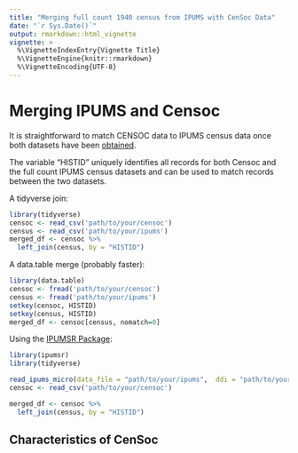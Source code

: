 ```yaml
---
title: "Merging full count 1940 census from IPUMS with CenSoc Data"
date: "`r Sys.Date()`"
output: rmarkdown::html_vignette
vignette: >
  %\VignetteIndexEntry{Vignette Title}
  %\VignetteEngine{knitr::rmarkdown}
  %\VignetteEncoding{UTF-8}
---
```


# Merging IPUMS and Censoc

It is straightforward to match CENSOC data to IPUMS census data once both datasets have been [obtained](https://censoc.demog.berkeley.edu/articles/ipums_document.html).  

The variable "HISTID" uniquely identifies all records for both Censoc and the full count IPUMS census datasets and can be used to match records between the two datasets. 

A tidyverse join: 

```r
library(tidyverse)
censoc <- read_csv('path/to/your/censoc')
census <- read_csv('path/to/your/ipums')
merged_df <- censoc %>%
  left_join(census, by = "HISTID")
```

A data.table merge (probably faster): 
```r
library(data.table)
censoc <- fread('path/to/your/censoc')
census <- fread('path/to/your/ipums')
setkey(censoc, HISTID)
setkey(census, HISTID)
merged_df <- censoc[census, nomatch=0]
```

Using the [IPUMSR Package](https://cran.r-project.org/web/packages/ipumsr/vignettes/ipums.html): 
```r
library(ipumsr)
library(tidyverse)

read_ipums_micro(data_file = "path/to/your/ipums",  ddi = "path/to/your/ipums/ddi")
censoc <- read_csv('path/to/your/censoc')

merged_df <- censoc %>%
  left_join(census, by = "HISTID")
```


## Characteristics of CenSoc 
